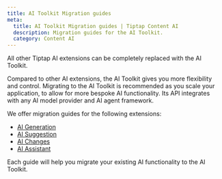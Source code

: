 ```yaml
---
title: AI Toolkit Migration guides
meta:
  title: AI Toolkit Migration guides | Tiptap Content AI
  description: Migration guides for the AI Toolkit.
  category: Content AI
---
```


All other Tiptap AI extensions can be completely replaced with the AI Toolkit.

Compared to other AI extensions, the AI Toolkit gives you more flexibility and control. Migrating to the AI Toolkit is recommended as you scale your application, to allow for more bespoke AI functionality. Its API integrates with any AI model provider and AI agent framework.

We offer migration guides for the following extensions:

- [AI Generation](/content-ai/capabilities/ai-toolkit/migration-guides/ai-generation)
- [AI Suggestion](/content-ai/capabilities/ai-toolkit/migration-guides/ai-suggestion)
- [AI Changes](/content-ai/capabilities/ai-toolkit/migration-guides/ai-changes)
- [AI Assistant](/content-ai/capabilities/ai-toolkit/migration-guides/ai-assistant)

Each guide will help you migrate your existing AI functionality to the AI Toolkit.
